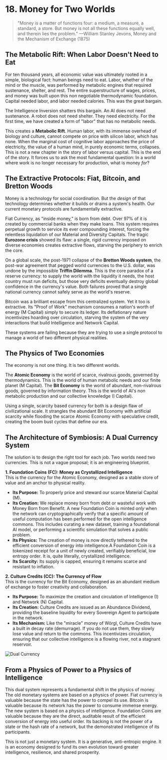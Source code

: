 # 18. Money for Two Worlds

> "Money is a matter of functions four: a medium, a measure, a standard, a store. But money is not all these functions equally well, and therein lies the problem."
> —William Stanley Jevons, Money and the Mechanism of Exchange (1875)

## The Metabolic Rift: When Labor Doesn't Need to Eat

For ten thousand years, all economic value was ultimately rooted in a simple, biological fact: human beings need to eat. Labor, whether of the mind or the muscle, was performed by metabolic engines that required sustenance, shelter, and rest. The entire superstructure of wages, prices, and money was built upon this non negotiable thermodynamic foundation. Capital needed labor, and labor needed calories. This was the great bargain.

The Intelligence Inversion shatters this bargain. An AI does not need sustenance. A robot does not need shelter. They need electricity. For the first time, we have created a form of "labor" that has no metabolic needs.

This creates a **Metabolic Rift**. Human labor, with its immense overhead of biology and culture, cannot compete on price with silicon labor, which has none. When the marginal cost of cognitive labor approaches the price of electricity, the value of a human mind, in purely economic terms, collapses. This is not a new chapter in the story of labor versus capital. This is the end of the story. It forces us to ask the most fundamental question: In a world where work is no longer necessary for production, what is money _for_?

## The Extractive Protocols: Fiat, Bitcoin, and Bretton Woods

Money is a technology for social coordination. But the _design_ of that technology determines whether it builds or drains a system's health. Our current monetary protocols are fundamentally extractive.

Fiat Currency, as "inside money," is born from debt. Over 97% of it is created by commercial banks when they make loans. This system requires perpetual growth to service its ever compounding interest, forcing the relentless liquidation of our Material and Diversity Capitals. The tragic **Eurozone crisis** showed its flaw: a single, rigid currency imposed on diverse economies creates extractive flows, starving the periphery to enrich the core.

On a global scale, the post-1971 collapse of the **Bretton Woods system**, the post-war agreement that pegged world currencies to the U.S. dollar, was undone by the impossible **Triffin Dilemma**. This is the core paradox of a reserve currency: to supply the world with the liquidity it needs, the host country must run deficits, but those very deficits eventually destroy global confidence in the currency's value. Both failures proved that a single national currency cannot safely serve as the world's reserve.

Bitcoin was a brilliant escape from this centralized system. Yet it too is extractive. Its "Proof of Work" mechanism consumes a nation's worth of energy (M Capital) simply to secure its ledger. Its deflationary nature incentivizes hoarding over circulation, starving the system of the very interactions that build Intelligence and Network Capital.

These systems are failing because they are trying to use a single protocol to manage a world of two different physical realities.

## The Physics of Two Economies

The economy is not one thing. It is two different worlds.

The **Atomic Economy** is the world of scarce, rivalrous goods, governed by thermodynamics. This is the world of human metabolic needs and our finite planet (M Capital).
The **Bit Economy** is the world of abundant, non-rivalrous goods, governed by information theory. This is the world of AI's non metabolic production and our collective knowledge (I Capital).

Using a single, scarcity based currency for both is a design flaw of civilizational scale. It strangles the abundant Bit Economy with artificial scarcity while flooding the scarce Atomic Economy with speculative credit, creating the boom bust cycles that define our era.

## The Architecture of Symbiosis: A Dual Currency System

The solution is to design the right tool for each job. Two worlds need two currencies. This is not a vague proposal; it is an engineering blueprint.

**1\. Foundation Coins (FC): Money as Crystallized Intelligence**  
This is the currency for the Atomic Economy, designed as a stable store of value and an anchor to physical reality.

- **Its Purpose:** To properly price and steward our scarce Material Capital (M).
- **Its Creation:** We replace money born from debt or wasteful work with Money Born from Benefit. A new Foundation Coin is minted _only_ when the network can cryptographically verify that a specific amount of useful computation has been performed for the open intelligence commons. This includes curating a new dataset, training a foundational AI model, or performing a scientific simulation that solves a public problem.
- **Its Physics:** The creation of money is now directly tethered to the efficient conversion of energy into intelligence.A Foundation Coin is a tokenized receipt for a unit of newly created, verifiably beneficial, low entropy order. It is, quite literally, crystallized intelligence.
- **Its Scarcity:** Its supply is capped, ensuring it remains scarce and resistant to inflation.

**2\. Culture Credits (CC): The Currency of Flow**  
This is the currency for the Bit Economy, designed as an abundant medium of exchange to foster creativity and collaboration.

- **Its Purpose:** To maximize the creation and circulation of Intelligence (I) and Network (N) Capital.
- **Its Creation:** Culture Credits are issued as an Abundance Dividend, providing the baseline liquidity for every Sovereign Agent to participate in the network.
- **Its Mechanism:** Like the "miracle" money of Wörgl, Culture Credits have a built in decay rate (demurrage). If you do not use them, they slowly lose value and return to the commons. This incentivizes circulation, ensuring that our collective intelligence is a flowing river, not a stagnant reservoir.

![Dual Currency](/the-last-economy/chapter-18/dual-currency-dark.png)

## From a Physics of Power to a Physics of Intelligence

This dual system represents a fundamental shift in the physics of money.  
The old monetary systems are based on a physics of power. Fiat currency is valuable because the state has the power to compel its use. Bitcoin is valuable because its network has the power to consume immense energy.  
The new system is based on a physics of intelligence. Foundation Coins are valuable because they are the direct, auditable result of the efficient conversion of energy into useful order. Its backing is not the power of a state or the hash rate of a network, but the demonstrated intelligence of its participants.

This is not just a monetary system. It is a generative, anti-entropic engine. It is an economy designed to fund its own evolution toward greater intelligence, resilience, and shared prosperity.
